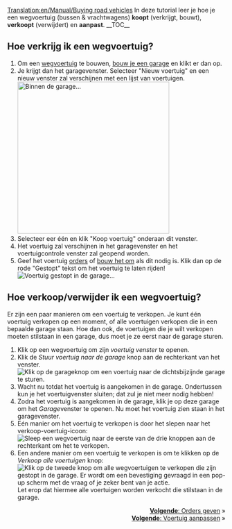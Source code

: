 [[Translation:en/Manual/Buying road vehicles]]
{{nl/Tutorial}}
In deze tutorial leer je hoe je een wegvoertuig (bussen & vrachtwagens) '''koopt''' (verkrijgt, bouwt), '''verkoopt''' (verwijdert) en '''aanpast'''.
__TOC__ 
==Hoe verkrijg ik een wegvoertuig?==

# Om een [[nl/Manual/Base Set/Vehicles/Wegvoertuigen|wegvoertuig]] te bouwen, [[nl/Manual/Bouw garage|bouw je een garage]] en klikt er dan op.
# Je krijgt dan het garagevenster. Selecteer "Nieuw voertuig" en een nieuw venster zal verschijnen met een lijst van voertuigen.<br/>[[File:nl/Tutorial bus 5.png|none|thumb|350px|Binnen de garage...]]
# Selecteer eer één en klik "Koop voertuig" onderaan dit venster.
# Het voertuig zal verschijnen in het garagevenster en het voertuigcontrole venster zal geopend worden.
# Geef het voertuig [[nl/orders|orders]] of [[nl/Manual/Voertuig aanpassen|bouw het om]] als dit nodig is. Klik dan op de rode "Gestopt" tekst om het voertuig te laten rijden!<br/>[[File:en/wegvoertuig 2.png|frame|none|Voertuig gestopt in de garage...]]

==Hoe verkoop/verwijder ik een wegvoertuig?==
Er zijn een paar manieren om een voertuig te verkopen. Je kunt één voertuig verkopen op een moment, of alle voertuigen verkopen die in een bepaalde garage staan. Hoe dan ook, de voertuigen die je wilt verkopen moeten stilstaan in een garage, dus moet je ze eerst naar de garage sturen.

# Klik op een wegvoertuig om zijn ''voertuig venster'' te openen.
# Klik de ''Stuur voertuig naar de garage'' knop aan de rechterkant van het venster.<br/>[[File:en/wegvoertuig 5.png|none|frame|Klik op de garageknop om een voertuig naar de dichtsbijzijnde garage te sturen.]]
# Wacht nu totdat het voertuig is aangekomen in de garage. Ondertussen kun je het voertuigvenster sluiten; dat zul je niet meer nodig hebben!
# Zodra het voertuig is aangekomen in de garage, klik je op deze garage om het ''Garage''venster te openen. Nu moet het voertuig zien staan in het garagevenster.
# Eén manier om het voertuig te verkopen is door het slepen naar het verkoop-voertuig-icoon:<br/>[[File:en/wegvoertuig 6.png|none|frame|Sleep een wegvoertuig naar de eerste van de drie knoppen aan de rechterkant om het te verkopen.]]
# Een andere manier om een voertuig te verkopen is om te klikken op de ''Verkoop alle voertuigen'' knop: <br/>[[File:en/wegvoertuig 7.png|none|frame|Klik op de tweede knop om alle wegvoertuigen te verkopen die zijn gestopt in de garage. Er wordt om een bevestiging gevraagd in een pop-up scherm met de vraag of je zeker bent van je actie.]] Let erop dat hiermee alle voertuigen worden verkocht die stilstaan in de garage.

<span style="float: right">[[nl/Trash/Orders uitdelen aan voertuigen|'''Volgende''': Orders geven]] &raquo;</span><br>
<span style="float: right">[[nl/Manual/Voertuig aanpassen|'''Volgende''': Voertuig aanpassen]] &raquo;</span>